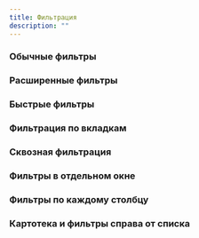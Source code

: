 ```yaml
---
title: Фильтрация
description: ""
---
```


### Обычные фильтры
<Sandbox projectId="uxcases_filters_simple_filters" />

### Расширенные фильтры
<Sandbox projectId="uxcases_filters_expandable_filters" />

### Быстрые фильтры
<Sandbox projectId="uxcases_filters_quick_filters" />

### Фильтрация по вкладкам
<Sandbox projectId="uxcases_filters_tabs_filters" />

### Сквозная фильтрация
<Sandbox projectId="uxcases_filters_end_to_end_filters" />

### Фильтры в отдельном окне
<Sandbox projectId="uxcases_filters_drawer" />

### Фильтры по каждому столбцу
<Sandbox projectId="uxcases_filters_all_columns_filters" />

### Картотека и фильтры справа от списка
<Sandbox projectId="uxcases_filters_right_side_filters" />

